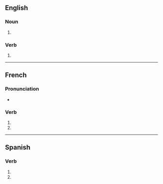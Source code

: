 {{also|anastomosés}}
==English==

===Noun===
{{head|en|noun form}}

# {{en-irregular plural of|ending=es|anastomosis}}

===Verb===
{{head|en|verb form}}

# {{en-third-person singular of|anastomose}}


----

==French==

===Pronunciation===
* {{homophones|fr|anastomose|anastomosent}}

===Verb===
{{head|fr|verb form}}

# {{inflection of|fr|anastomoser||2|s|pres|ind}}
# {{inflection of|fr|anastomoser||2|s|pres|sub}}

----

==Spanish==

===Verb===
{{head|es|verb form}}

# {{es-verb form of|anastomosar|ending=-ar|mood=subjunctive|tense=present|number=s|person=2|formal=n}}
# {{es-verb form of|anastomosar|ending=-ar|mood=imperative|number=s|person=2|formal=n|sense=negative}}